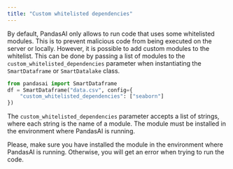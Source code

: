 ---
title: "Custom whitelisted dependencies"
---

By default, PandasAI only allows to run code that uses some whitelisted modules. This is to prevent malicious code from being executed on the server or locally. However, it is possible to add custom modules to the whitelist. This can be done by passing a list of modules to the `custom_whitelisted_dependencies` parameter when instantiating the `SmartDataframe` or `SmartDatalake` class.

```python
from pandasai import SmartDataframe
df = SmartDataframe("data.csv", config={
    "custom_whitelisted_dependencies": ["seaborn"]
})
```

The `custom_whitelisted_dependencies` parameter accepts a list of strings, where each string is the name of a module. The module must be installed in the environment where PandasAI is running.

Please, make sure you have installed the module in the environment where PandasAI is running. Otherwise, you will get an error when trying to run the code.
